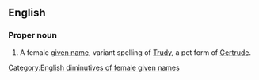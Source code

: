 ==English==

===Proper noun===
{{en-proper noun}}

# A female [[given name]], variant spelling of [[Trudy]], a pet form of [[Gertrude]].

[[Category:English diminutives of female given names]]